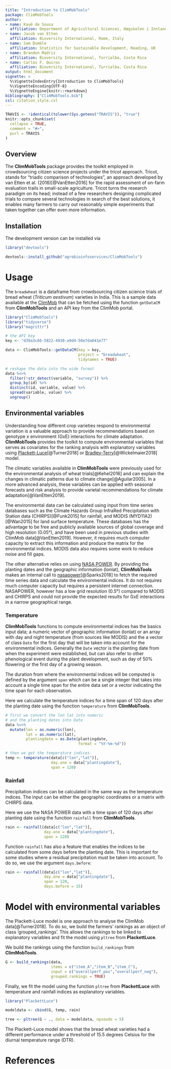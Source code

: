 ```yaml
---
title: "Introduction to ClimMobTools"
package: ClimMobTools
author:
- name: Kauê de Sousa
  affiliation: Department of Agricultural Sciences, Høgskolen i Innlandet, Hamar, Norway; and Bioversity International, Turrialba, Costa Rica
- name: Jacob van Etten
  affiliation: Bioversity International, Rome, Italy
- name: Sam Dumble
  affiliation: Statistics for Sustainable Development, Reading, UK
- name: Brandon Madriz
  affiliation: Bioversity International, Turrialba, Costa Rica
- name: Carlos F. Quiros
  affiliation: Bioversity International, Turrialba, Costa Rica
output: html_document
vignette: >
  %\VignetteIndexEntry{Introduction to ClimMobTools}
  %\VignetteEncoding{UTF-8}
  %\VignetteEngine{knitr::rmarkdown}
bibliography: ["ClimMobTools.bib"]
csl: citation_style.csl
---
```


```r
TRAVIS <- !identical(tolower(Sys.getenv("TRAVIS")), "true")
knitr::opts_chunk$set(
  collapse = TRUE,
  comment = "#>",
  purl = TRAVIS
)
```

## Overview

The **ClimMobTools** package provides the toolkit employed in crowdsourcing citizen science projects under the *tricot* approach. Tricot, stands for "triadic comparison of technologies", an approach developed by van Etten et al. (2016)[@VanEtten2016] for the rapid assessment of on-farm evaluation trails in small-scale agriculture. Tricot turns the research paradigm on its head; instead of a few researchers designing complicated trials to compare several technologies in search of the best solutions, it enables many farmers to carry out reasonably simple experiments that taken together can offer even more information.

## Installation

The development version can be installed via

```r

library("devtools")

devtools::install_github("agrobioinfoservices/ClimMobTools")

```

    
    
# Usage

The `breadwheat` is a dataframe from crowdsourcing citizen science trials of bread wheat (*Triticum aestivum*) varieties in India. This is a sample data available at the [ClimMob](https://climmob.net/blog/) that can be fetched using the function `getDataCM` from **ClimMobTools** and an API key from the ClimMob portal.

```r
library("ClimMobTools")
library("tidyverse")
library("magrittr")

# the API key
key <- "d39a3c66-5822-4930-a9d4-50e7da041e77"

data <- ClimMobTools::getDataCM(key = key, 
                                project = "breadwheat",
                                tidynames = TRUE)

# reshape the data into the wide format
data %<>% 
  filter(!str_detect(variable, "survey")) %>% 
  group_by(id) %>%
  distinct(id, variable, value) %>%
  spread(variable, value) %>% 
  ungroup()


```

## Environmental variables

Understanding how different crop varieties respond to environmental variation is a valuable approach to provide recommendations based on genotype x environment (GxE) interactions for climate adaptation. **ClimMobTools** provides the toolkit to compute environmental variables that serves as covariates for the ranking analysis with explanatory variables using  [Plackett-Luce](https://CRAN.R-project.org/package=PlackettLuce)[@Turner2018] or [Bradley-Terry](https://CRAN.R-project.org/package=psychotree)[@Wickelmaier2018] model. 

The climatic variables available in **ClimMobTools** were previously used for the environmental analysis of wheat trials[@Kehel2016] and can explain the changes in climatic patterns due to climate change[@Aguilar2005]. In a more advanced analysis, these variables can be applied with seasonal forecasts and risk analysis to provide varietal recommendations for climate adaptation[@VanEtten2019].

The environmental data can be calculated using input from time series databases such as the Climate Hazards Group InfraRed Precipitation with Station data (CHIRPS)[@Funk2015] for rainfall, and MODIS (MYD11A2)[@Wan2015] for land surface temperature. These databases has the advantage to be free and publicly available sources of global coverage and high resolution (0.05°), and have been used in previous studies with ClimMob data[@VanEtten2019]. However, it requires much computer capacity to extract this information and produce the matrix for the environmental indices. MODIS data also requires some work to reduce noise and fill gaps.

The other alternative relies on using [NASA POWER](https://power.larc.nasa.gov/). By providing the planting dates and the geographic information (lonlat), **ClimMobTools** makes an internal call to [nasapower](https://CRAN.R-project.org/package=nasapower)[@Sparks2018] to fetch the required time series data and calculate the environmental indices. It do not requires much computer capacity but requires a persistent internet connection. NASAPOWER, however has a low grid resolution (0.5°) compared to MODIS and CHIRPS and could not provide the expected results for GxE interactions in a narrow geographical range.

### Temperature

**ClimMobTools** functions to compute environmental indices has the basics input data; a numeric vector of geographic information (lonlat) or an array with day and night temperature (from sources like MODIS) and the a vector of class `Date` for the first day that will be taken into account for the environmental indices. Generally the `Date` vector is the planting date from when the experiment were established, but can also refer to other phenological event during the plant development, such as day of 50% flowering or the first day of a growing season. 

The duration from where the environmental indices will be computed is defined by the argument `span` which can be a single integer that takes into account a single time span for the entire data set or a vector indicating the time span for each observation. 

Here we calculate the temperature indices for a time span of 120 days after the planting date using the function `temperature` from **ClimMobTools**.

```r

# first we convert the lon lat into numeric
# and the planting dates into Date
data %<>%
  mutate(lon = as.numeric(lon),
         lat = as.numeric(lat),
         plantingdate = as.Date(plantingdate, 
                                format = "%Y-%m-%d"))

# then we get the temperature indices
temp <- temperature(data[c("lon","lat")], 
                    day.one = data["plantingdate"], 
                    span = 120)


```

### Rainfall 

Precipitation indices can be calculated in the same way as the temperature indices. The input can be either the geographic coordinates or a matrix with CHIRPS data.

Here we use the NASA POWER data with a time span of 120 days after planting date using the function `rainfall` from **ClimMobTools**.  

```r
rain <- rainfall(data[c("lon","lat")], 
                 day.one = data["plantingdate"],
                 span = 120)

```

Function `rainfall` has also a feature that enables the indices to be calculated from some days before the planting date. This is important for some studies where a residual precipitation must be taken into account. To do so, we use the argument `days.before`:


```r
rain <- rainfall(data[c("lon","lat")], 
                 day.one = data["plantingdate"], 
                 span = 120,
                 days.before = 15)


```

# Model with environmental variables

The Plackett-Luce model is one approach to analyse the ClimMob data[@Turner2018]. To do so, we build the farmers' rankings as an object of class 'grouped_rankings'. This allows the rankings to be linked to explanatory variables and fit the model using `pltree` from **PlackettLuce**. 

We build the rankings using the function `build_rankings` from **ClimMobTools**. 

```r
G <- build_rankings(data, 
                    items = c("item_A","item_B","item_C"), 
                    input = c("overallperf_pos","overallperf_neg"),
                    grouped.rankings = TRUE)


```


Finally, we fit the model using the function `pltree` from **PlackettLuce** with temperature and rainfall indices as explanatory variables.

```r
library("PlackettLuce")

modeldata <- cbind(G, temp, rain)

tree <- pltree(G ~ ., data = modeldata, npseudo = 5)

```

The Plackett-Luce model shows that the bread wheat varieties had a different performance under a threshold of 15.5 degrees Celsius for the diurnal temperature range (DTR). 

# References




